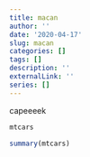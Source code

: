 ```yaml
---
title: macan
author: ''
date: '2020-04-17'
slug: macan
categories: []
tags: []
description: ''
externalLink: ''
series: []
---
```




capeeeek

```r
mtcars

summary(mtcars)

```

